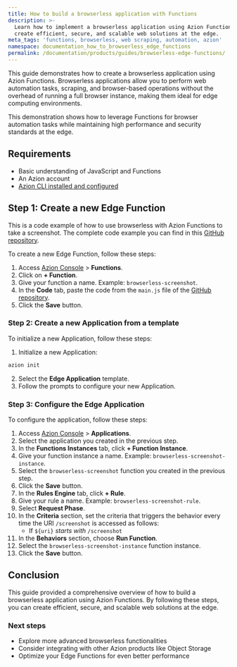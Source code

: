 ```yaml
---
title: How to build a browserless application with Functions
description: >-
  Learn how to implement a browserless application using Azion Functions to
  create efficient, secure, and scalable web solutions at the edge.
meta_tags: 'functions, browserless, web scraping, automation, azion'
namespace: documentation_how_to_browserless_edge_functions
permalink: /documentation/products/guides/browserless-edge-functions/
---
```



This guide demonstrates how to create a browserless application using Azion Functions. Browserless applications allow you to perform web automation tasks, scraping, and browser-based operations without the overhead of running a full browser instance, making them ideal for edge computing environments.

This demonstration shows how to leverage Functions for browser automation tasks while maintaining high performance and security standards at the edge.

## Requirements

- Basic understanding of JavaScript and Functions
- An Azion account
- [Azion CLI installed and configured](/en/documentation/products/azion-cli/overview/)

## Step 1: Create a new Edge Function

This is a code example of how to use browserless with Azion Functions to take a screenshot. The complete code example you can find in this [GitHub repository](https://github.com/egermano/edge-functions-examples/tree/main/packages/browserless).

To create a new Edge Function, follow these steps:

1. Access [Azion Console](/en/documentation/products/guides/how-to-access-azion-console/) > **Functions**.
2. Click on **+ Function**.
3. Give your function a name. Example: `browserless-screenshot`.
4. In the **Code** tab, paste the code from the `main.js` file of the [GitHub repository](https://github.com/egermano/edge-functions-examples/tree/main/packages/browserless).
5. Click the **Save** button.

### Step 2: Create a new Application from a template

To initialize a new Application, follow these steps:

1. Initialize a new Application:

```bash
azion init
```

2. Select the **Edge Application** template.
3. Follow the prompts to configure your new Application.

### Step 3: Configure the Edge Application

To configure the application, follow these steps:

1. Access [Azion Console](/en/documentation/products/guides/how-to-access-azion-console/) > **Applications**.
2. Select the application you created in the previous step.
3. In the **Functions Instances** tab, click **+ Function Instance**.
4. Give your function instance a name. Example: `browserless-screenshot-instance`.
5. Select the `browserless-screenshot` function you created in the previous step.
6. Click the **Save** button.
7. In the **Rules Engine** tab, click **+ Rule**.
8. Give your rule a name. Example: `browserless-screenshot-rule`.
9. Select **Request Phase**.
10. In the **Criteria** section, set the criteria that triggers the behavior every time the URI `/screenshot` is accessed as follows:
    - If `${uri}` *starts with* `/screenshot`
11. In the **Behaviors** section, choose **Run Function**.
12. Select the `browserless-screenshot-instance` function instance.
13. Click the **Save** button.

## Conclusion

This guide provided a comprehensive overview of how to build a browserless application using Azion Functions. By following these steps, you can create efficient, secure, and scalable web solutions at the edge.

### Next steps

- Explore more advanced browserless functionalities
- Consider integrating with other Azion products like Object Storage
- Optimize your Edge Functions for even better performance

<LinkButton link="/en/documentation/products/build/edge-application/edge-functions/" text="Learn more about Functions" />